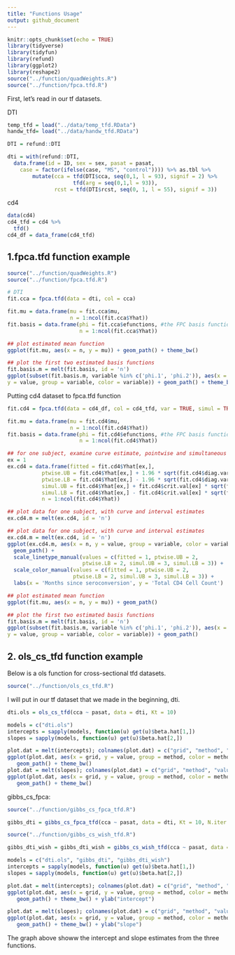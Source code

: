 ```yaml
---
title: "Functions Usage"
output: github_document
---
```


```r
knitr::opts_chunk$set(echo = TRUE)
library(tidyverse)
library(tidyfun)
library(refund)
library(ggplot2)
library(reshape2)
source("../function/quadWeights.R")
source("../function/fpca.tfd.R")
```

First, let's read in our tf datasets.

DTI 
```r
temp_tfd = load("../data/temp_tfd.RData")
handw_tfd= load("../data/handw_tfd.RData")

DTI = refund::DTI

dti = with(refund::DTI, 
  data.frame(id = ID, sex = sex, pasat = pasat, 
    case = factor(ifelse(case, "MS", "control")))) %>% as.tbl %>% 
        mutate(cca = tfd(DTI$cca, seq(0,1, l = 93), signif = 2) %>%
                     tfd(arg = seq(0,1,l = 93)),
               rcst = tfd(DTI$rcst, seq(0, 1, l = 55), signif = 3))
```

cd4 
```r
data(cd4)
cd4_tfd = cd4 %>%
  tfd()
cd4_df = data_frame(cd4_tfd)
```

## 1.fpca.tfd function example

```r
source("../function/quadWeights.R")
source("../function/fpca.tfd.R")
```

```r
# DTI
fit.cca = fpca.tfd(data = dti, col = cca)

fit.mu = data.frame(mu = fit.cca$mu,
                    n = 1:ncol(fit.cca$Yhat))
fit.basis = data.frame(phi = fit.cca$efunctions, #the FPC basis functions.
                       n = 1:ncol(fit.cca$Yhat))

## plot estimated mean function
ggplot(fit.mu, aes(x = n, y = mu)) + geom_path() + theme_bw()

## plot the first two estimated basis functions
fit.basis.m = melt(fit.basis, id = 'n')
ggplot(subset(fit.basis.m, variable %in% c('phi.1', 'phi.2')), aes(x = n,
y = value, group = variable, color = variable)) + geom_path() + theme_bw()

```

Putting cd4 dataset to fpca.tfd function

```r
fit.cd4 = fpca.tfd(data = cd4_df, col = cd4_tfd, var = TRUE, simul = TRUE)

fit.mu = data.frame(mu = fit.cd4$mu,
                    n = 1:ncol(fit.cd4$Yhat))
fit.basis = data.frame(phi = fit.cd4$efunctions, #the FPC basis functions.
                       n = 1:ncol(fit.cd4$Yhat))

## for one subject, examine curve estimate, pointwise and simultaneous itervals
ex = 1
ex.cd4 = data.frame(fitted = fit.cd4$Yhat[ex,],
           ptwise.UB = fit.cd4$Yhat[ex,] + 1.96 * sqrt(fit.cd4$diag.var[ex,]),
           ptwise.LB = fit.cd4$Yhat[ex,] - 1.96 * sqrt(fit.cd4$diag.var[ex,]),
           simul.UB = fit.cd4$Yhat[ex,] + fit.cd4$crit.val[ex] * sqrt(fit.cd4$diag.var[ex,]),
           simul.LB = fit.cd4$Yhat[ex,] - fit.cd4$crit.val[ex] * sqrt(fit.cd4$diag.var[ex,]),
           n = 1:ncol(fit.cd4$Yhat))

## plot data for one subject, with curve and interval estimates
ex.cd4.m = melt(ex.cd4, id = 'n')

## plot data for one subject, with curve and interval estimates
ex.cd4.m = melt(ex.cd4, id = 'n')
ggplot(ex.cd4.m, aes(x = n, y = value, group = variable, color = variable, linetype = variable)) +
  geom_path() +
  scale_linetype_manual(values = c(fitted = 1, ptwise.UB = 2,
                        ptwise.LB = 2, simul.UB = 3, simul.LB = 3)) +
  scale_color_manual(values = c(fitted = 1, ptwise.UB = 2,
                     ptwise.LB = 2, simul.UB = 3, simul.LB = 3)) +
  labs(x = 'Months since seroconversion', y = 'Total CD4 Cell Count')

## plot estimated mean function
ggplot(fit.mu, aes(x = n, y = mu)) + geom_path() 

## plot the first two estimated basis functions
fit.basis.m = melt(fit.basis, id = 'n')
ggplot(subset(fit.basis.m, variable %in% c('phi.1', 'phi.2')), aes(x = n,
y = value, group = variable, color = variable)) + geom_path()
```

## 2. ols_cs_tfd function example

Below is a ols function for cross-sectional tfd datasets.
```r
source("../function/ols_cs_tfd.R")
```

I will put in our tf dataset that we made in the beginning, dti.

```r
dti.ols = ols_cs_tfd(cca ~ pasat, data = dti, Kt = 10)

models = c("dti.ols")
intercepts = sapply(models, function(u) get(u)$beta.hat[1,])
slopes = sapply(models, function(u) get(u)$beta.hat[2,])

plot.dat = melt(intercepts); colnames(plot.dat) = c("grid", "method", "value")
ggplot(plot.dat, aes(x = grid, y = value, group = method, color = method)) + 
   geom_path() + theme_bw() 
plot.dat = melt(slopes); colnames(plot.dat) = c("grid", "method", "value")
ggplot(plot.dat, aes(x = grid, y = value, group = method, color = method)) + 
   geom_path() + theme_bw() 
```


gibbs_cs_fpca:

```r
source("../function/gibbs_cs_fpca_tfd.R")
```

```r
gibbs_dti = gibbs_cs_fpca_tfd(cca ~ pasat, data = dti, Kt = 10, N.iter = 500, N.burn = 200)
```

```r
source("../function/gibbs_cs_wish_tfd.R")
```

```r
gibbs_dti_wish = gibbs_dti_wish = gibbs_cs_wish_tfd(cca ~ pasat, data = dti, Kt = 10, N.iter = 500, N.burn = 200)
```

```r
models = c("dti.ols", "gibbs_dti", "gibbs_dti_wish")
intercepts = sapply(models, function(u) get(u)$beta.hat[1,])
slopes = sapply(models, function(u) get(u)$beta.hat[2,])

plot.dat = melt(intercepts); colnames(plot.dat) = c("grid", "method", "value")
ggplot(plot.dat, aes(x = grid, y = value, group = method, color = method)) + 
   geom_path() + theme_bw() + ylab("intercept")

plot.dat = melt(slopes); colnames(plot.dat) = c("grid", "method", "value")
ggplot(plot.dat, aes(x = grid, y = value, group = method, color = method)) + 
   geom_path() + theme_bw() + ylab("slope")
```

The graph above showw the intercept and slope estimates from the three functions.
